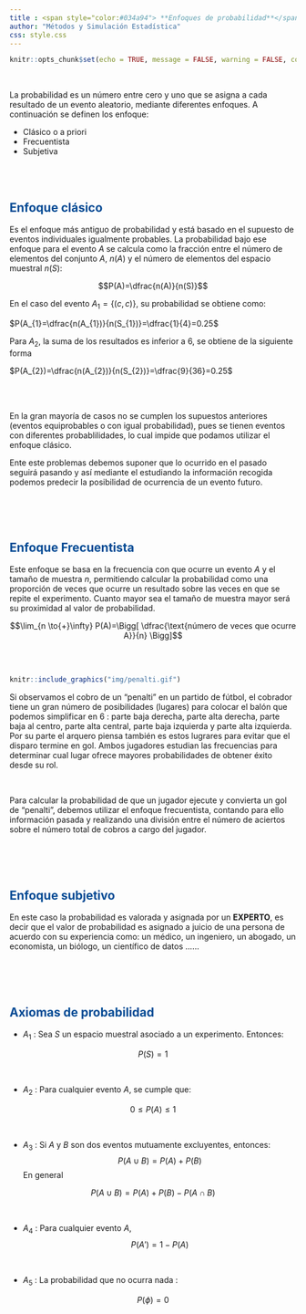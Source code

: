 ```yaml
---
title : <span style="color:#034a94"> **Enfoques de probabilidad**</span>
author: "Métodos y Simulación Estadística"
css: style.css
---
```


```r
knitr::opts_chunk$set(echo = TRUE, message = FALSE, warning = FALSE, comment = NA)
```

<br/>

La probabilidad es un número entre cero y uno que se asigna a cada resultado de un evento aleatorio, mediante diferentes enfoques.  A continuación se definen los enfoque:

* Clásico o a priori
* Frecuentista
* Subjetiva

<br/><br/>

<div class="content-box-blue">

## <span style="color:#034a94">**Enfoque clásico**</span>  

Es el enfoque más antiguo de probabilidad y está basado en el supuesto de eventos individuales igualmente probables. La probabilidad bajo ese enfoque para el evento $A$ se calcula como la fracción entre el número de elementos del conjunto $A$, $n(A)$ y el número de elementos del espacio muestral $n(S)$: 

$$P(A)=\dfrac{n(A)}{n(S)}$$

</div>

En el caso del evento $A_{1}=\{(c,c)\}$, su probabilidad se obtiene como: 

$P(A_{1}=\dfrac{n(A_{1})}{n(S_{1})}=\dfrac{1}{4}=0.25$ 

Para $A_{2}$, la suma de los resultados es inferior a 6, se obtiene de la siguiente forma

$P(A_{2})=\dfrac{n(A_{2})}{n(S_{2})}=\dfrac{9}{36}=0.25$

<br/><br/> 


En la gran mayoría de casos no se cumplen los supuestos anteriores (eventos equiprobables o con igual probabilidad), pues se tienen eventos con diferentes probablilidades, lo cual impide que podamos utilizar el enfoque clásico. 

Ente este problemas debemos suponer que lo ocurrido en el pasado seguirá pasando y así mediante el  estudiando la información recogida podemos predecir la posibilidad de ocurrencia de un evento futuro.

<br/><br/><br/>

<div class="content-box-blue">

## <span style="color:#034a94">**Enfoque Frecuentista**</span>

Este enfoque se basa en la frecuencia con que ocurre un evento $A$ y el tamaño de muestra $n$, permitiendo calcular la probabilidad como una proporción de veces que ocurre un resultado sobre las veces en que se repite el experimento.  Cuanto mayor sea el tamaño de muestra mayor será su proximidad al valor de  probabilidad.


$$\lim_{n \to{+}\infty} P(A)=\Bigg[ \dfrac{\text{número de veces que ocurre A}}{n} \Bigg]$$

</div>

<br/><br/>


```r
knitr::include_graphics("img/penalti.gif")
```


Si observamos el cobro de un "penalti" en un partido de fútbol, el cobrador tiene un gran número de posibilidades (lugares) para colocar el balón que podemos simplificar en 6 : parte baja derecha, parte alta derecha, parte baja al centro, parte alta central, parte baja izquierda y parte alta izquierda. Por su parte el arquero piensa también es estos lugrares para evitar que el disparo termine en gol. Ambos jugadores estudian las frecuencias para determinar cual lugar ofrece mayores probabilidades de obtener éxito desde su rol.

<br/>

Para calcular la probabilidad de que un jugador ejecute y convierta un gol de "penalti", debemos utilizar el enfoque frecuentista, contando para ello información pasada y realizando una división entre el número de aciertos sobre el número total de cobros a cargo del jugador.


<br/><br/><br/>

<div class="content-box-blue">

## <span style="color:#034a94">**Enfoque subjetivo**</span> 

En este caso la probabilidad es valorada y asignada por un **EXPERTO**, es decir que el valor de probabilidad es asignado a juicio de una persona de acuerdo con su experiencia  como:  un médico, un ingeniero, un abogado, un economista, un biólogo, un científico de datos ......

</div>

<br/><br/><br/>

## <span style="color:#034a94">**Axiomas de  probabilidad**</span>

<div class="content-box-blue">

+ $A_{1}$ : Sea $S$ un espacio muestral  asociado a un experimento. Entonces:

$$P(S)=1$$ 

<br/>

+ $A_{2}$ : Para cualquier evento $A$, se cumple que:

$$0 \leq P(A) \leq 1$$ 

<br/>

+ $A_{3}$ : Si $A$ y $B$ son dos eventos mutuamente excluyentes, entonces: 
$$P(A \cup B) = P(A) + P(B)$$ 
En general 

$$P(A \cup B) = P(A)+ P(B) - P(A \cap B)$$ 

<br/>

+ $A_{4}$ : Para cualquier evento $A$, $$P(A')=1-P(A)$$

<br/>

+ $A_{5}$ : La probabilidad que no ocurra nada : 

$$P(\phi) = 0$$   

</div>

<br/><br/><br/>
